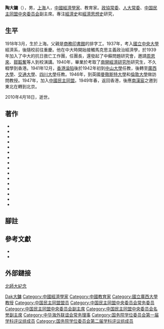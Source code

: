 '''陶大鏞'''（{{bd|1918年|3月|2010年|4月18日|catIdx=Tao陶大鏞}}），男，[[上海|上海]]人，[[中华人民共和国|中國]][[經濟學家|經濟學家]]、教育家。[[政協常委|政協常委]]、[[人大常委|人大常委]]、[[中国民主同盟中央委员会|中国民主同盟中央委员会]]副主席。專注[[經濟史|經濟史]]和[[經濟思想史|經濟思想史]]研究，

==生平==
1918年3月，生於上海。父親是[[商務印書館|商務印書館]]的排字工。1937年，考入[[國立中央大學|國立中央大學]]經濟系，後隨校前往重慶。他在中大時開始接觸馬克思主義政治經濟學，於1939年加入了中大的抗日救亡工作團，任團長，還發起了中蘇問題研究會，邀請[[周恩來|周恩來]]、[[鄒韜奮|鄒韜奮]]等人到校演講。1940年，畢業於考取了[[南開經濟研究所|南開經濟研究所]]研究生，不久輟學到香港。1941年12月，[[香港日佔時期|香港淪陷]]後於1942年初到[[中山大學|中山大學]]任教，後轉至[[廣西大學|廣西大學]]、[[交通大學|交通大學]]、[[四川大學|四川大學]]任教。1946年，到英國[[曼徹斯特大學|曼徹斯特大學]]和[[倫敦大學|倫敦大學]]做訪問教授。1947年，加入[[中國民主同盟|中國民主同盟]]。1949年春，返回香港，後應[[南漢宸|南漢宸]]之邀到東北在轉到北京。

2010年4月18日，逝世。

==著作==
*{{cite book |title=战后东欧的经济改造 |date=1948.08 |publisher=中华书局}}
*{{cite book |title=新民主国家论 |date=1949-05 |publisher=世界知识出版社}}
*{{cite book |title=战后的资本主义 帝国主义的新阶级 |date=1949.06 |publisher=生活·读书·新知上海联合发行}}
*{{cite book |title=世界經濟與獨佔資本主義 |date=1950.09 |publisher=中华书局}}
*{{cite book |title=人民经济论纲 |date=1951.10 |publisher=十月出版社}}
*{{cite book |title=斯大林关于资本主义体系总危机的理论 |date=1954.03 |publisher=中国青年出版社}}
*{{cite book |title=什么是帝国主义 |date=1954.05 |publisher=上海人民出版社}}
*{{cite book |title=关于国家的社会主义工业化的几个问题 |date=1954.06 |publisher=中南人民出版社}}
*{{cite book |title=现代资本主义和社会主义的基本经济法则 |date=1955.01 |publisher=中国青年出版社}}
*{{cite book |title=两个平行的世界市场 |date=1955.03 |publisher=世界知识出版社}}
*{{cite book |title=怎样学习政治经济学 |date=1955.09 |publisher=上海人民出版社}}
*{{cite book |title=社會主義思想簡史 |date=1956.08 |publisher=中国青年出版社}}
*{{cite book |title=戰後資本主義經濟特徵 |date=1981.09 |publisher=湖南人民出版社}}
*{{cite book |title=亨利·乔治经济思想述评 |date=1982}}
*{{cite book |title=社会主义思想史略 |date=1985.06 |publisher=中国青年出版社}}
*{{cite book |title=現代資本主義經濟研究 |date=1985.08 |publisher=湖南人民出版社}}


==腳註==
{{reflist}}
== 參考文獻 ==
*{{cite book |author1=陶大镛 |title=陶大镛文集 |date=1992.08 |publisher=北京师范大学出版社 |isbn=7-303-01609-0 |ref=文集}}
*{{cite book |author1=倪蛟 |title=抗战时期国立中央大学的学生生活 |date=2017-01-01|publisher=南京大学出版社 |isbn=9787305180156 |ref=倪蛟}}

==外部鏈接==
{{Cite web |url=http://book.ce.cn/zzdt/201004/21/t20100421_21304006.shtml |title=經濟學家陶大鏞 在北京逝世 |access-date=2016-05-18 |archive-url=https://web.archive.org/web/20100429152815/http://book.ce.cn/zzdt/201004/21/t20100421_21304006.shtml |archive-date=2010-04-29 |dead-url=yes }}
[http://bs.bnu.edu.cn/docs/20190506144414405944.pdf 北師大紀念] {{Wayback|url=http://bs.bnu.edu.cn/docs/20190506144414405944.pdf |date=20211022221110 }}

{{国务院学位委员会第一届学科评议组/经济学}}
{{国务院学位委员会第二届学科评议组/经济学}}
{{Navboxes 
| title  = 陶大镛在[[中国民主同盟|中国民主同盟]]的职务
| list1  =
{{中国民主同盟第五届中央委员会}}
{{中国民主同盟第六届中央委员会}}
{{中国民主同盟第七届中央委员会}}
{{中国民主同盟第八届中央委员会}}
{{中国民主同盟第九届中央委员会}}
}}
{{Navboxes 
| title  = 陶大镛在[[中华海外联谊会|中华海外联谊会]]的职务
| list1  =
{{中华海外联谊会第一届理事会}}
}}

{{Authority control}}
{{DEFAULTSORT:Tao陶大鏞}}
[[Category:陶姓|Dak大鏞]]
[[Category:中國經濟學家|Category:中國經濟學家]]
[[Category:中國教育家|Category:中國教育家]]
[[Category:國立廣西大學教授|Category:國立廣西大學教授]]
[[Category:中国民主同盟盟员|Category:中国民主同盟盟员]]
[[Category:中国民主同盟中央委员会常务委员|Category:中国民主同盟中央委员会常务委员]]
[[Category:中国民主同盟中央委员会副主席|Category:中国民主同盟中央委员会副主席]]
[[Category:中国民主同盟中央委员会名誉副主席|Category:中国民主同盟中央委员会名誉副主席]]
[[Category:中华海外联谊会常务理事|Category:中华海外联谊会常务理事]]
[[Category:国务院学位委员会第一届学科评议组成员|Category:国务院学位委员会第一届学科评议组成员]]
[[Category:国务院学位委员会第二届学科评议组成员|Category:国务院学位委员会第二届学科评议组成员]]